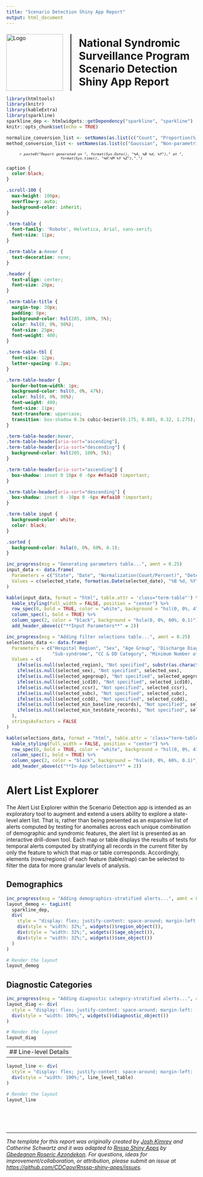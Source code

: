 ```yaml
---
title: "Scenario Detection Shiny App Report"
output: html_document
---
```


<!--
© 2024 The Johns Hopkins University Applied Physics Laboratory LLC
Development of this software was sponsored by the U.S. Government under 
contracts no. 75D30120C07643, 75D30122C15442, 75D30124C19958
-->

<!--
#----------------------------------------------------
# Scenario Detection App - Phase 1
# Authors:
#   Joshua Kimrey
#   Catherine Schwartz
#   Roseric Azondekon
#   Michael Sheppard
#----------------------------------------------------
-->

<style>
  .title-logo-container {
    display: flex;
    align-items: center;
    justify-content: center;
    margin-top: 20px; /* Adjust margin as needed */
  }
  .title-logo-container img {
    margin-right: 20px; /* Adjust spacing between logo and vertical line */
    height: 150px; /* Adjust the height as needed */
  }
  .vertical-line {
    border-left: 2px solid black; /* Adjust the width and color of the line as needed */
    height: 150px; /* Match the height of the logo */
    margin-right: 20px; /* Adjust spacing between vertical line and title */
  }
  .title-logo-container h1 {
    margin: 0;
    font-weight: bold;
  }
  #header {
    display: none;
  }
</style>

<div class="title-logo-container">
  <img src="logo.png" alt="Logo">
  <div class="vertical-line"></div>
  <h1>National Syndromic Surveillance Program<br>Scenario Detection Shiny App Report</h1>
</div>

```r
library(htmltools)
library(knitr)
library(kableExtra)
library(sparkline)
sparkline_dep <- htmlwidgets::getDependency("sparkline", "sparkline")
knitr::opts_chunk$set(echo = TRUE)

normalize_conversion_list <- setNames(as.list(c("Count", "Proportion(%)")), c("count", "percent"))
method_conversion_list <- setNames(as.list(c("Gaussian", "Non-parametric(percentile)")), c("gauss", "percentile"))
```

<div style="text-align: center; font-size: 0.8em; font-style: italic;">
  `r paste0("Report generated on ", format(Sys.Date(), "%A, %B %d, %Y")," at ", format(Sys.time(), "%H:%M %Y %Z"),".")`
</div>

```css

caption {
  color:black;
}

.scroll-100 {
  max-height: 100px;
  overflow-y: auto;
  background-color: inherit;
}

.term-table {
  font-family: 'Roboto', Helvetica, Arial, sans-serif;
  font-size: 11px;
}

.term-table a:hover {
  text-decoration: none;
}

.header {
  text-align: center;
  font-size: 20px;
}

.term-table-title {
  margin-top: 30px;
  padding: 8px;
  background-color: hsl(205, 100%, 5%);
  color: hsl(0, 0%, 98%);
  font-size: 25px;
  font-weight: 400;
}

.term-table-tbl {
  font-size: 12px;
  letter-spacing: 0.2px;
}

.term-table-header {
  border-bottom-width: 1px;
  background-color: hsl(0, 0%, 47%);
  color: hsl(0, 0%, 98%);
  font-weight: 400;
  font-size: 11px;
  text-transform: uppercase;
  transition: box-shadow 0.3s cubic-bezier(0.175, 0.885, 0.32, 1.275);
}

.term-table-header:hover,
.term-table-header[aria-sort="ascending"],
.term-table-header[aria-sort="descending"] {
  background-color: hsl(205, 100%, 5%);
}

.term-table-header[aria-sort="ascending"] {
  box-shadow: inset 0 10px 0 -6px #efaa10 !important;
}

.term-table-header[aria-sort="descending"] {
  box-shadow: inset 0 -10px 0 -6px #efaa10 !important;
}

.term-table input {
  background-color: white;
  color: black;
}

.sorted {
  background-color: hsla(0, 0%, 60%, 0.1);
}
```

```r
inc_progress(msg = "Generating parameters table...", amnt = 0.25)
input_data <- data.frame(
  Parameters = c("State", "Date", "Normalization(Count/Percent)", "Detection Method"),
  Values = c(selected_state, format(as.Date(selected_date), "%B %d, %Y"), normalize_conversion_list[[selected_normalize]], method_conversion_list[[selected_method]])
)

kable(input_data, format = "html", table.attr = 'class="term-table"') %>%
  kable_styling(full_width = FALSE, position = "center") %>%
  row_spec(0, bold = TRUE, color = "white", background = "hsl(0, 0%, 47%)") %>%
  column_spec(1, bold = TRUE) %>%
  column_spec(2, color = "black", background = "hsla(0, 0%, 60%, 0.1)") %>%
  add_header_above(c("**Input Parameters**" = 2))
```

```r
inc_progress(msg = "Adding filter selections table...", amnt = 0.25)
selections_data <- data.frame(
  Parameters = c("Hospital Region", "Sex", "Age Group", "Discharge Diagnosis", "CCSR Category",
                 "Sub-syndrome", "CC & DD Category", "Minimum Number of Baseline Records", "Minimum Number of Test Date Records"),
  Values = c(
    ifelse(is.null(selected_region), "Not specified", substr(as.character(selected_region), 4, nchar(as.character(selected_region)))),
    ifelse(is.null(selected_sex), "Not specified", selected_sex),
    ifelse(is.null(selected_agegroup), "Not specified", selected_agegroup),
    ifelse(is.null(selected_icd10), "Not specified", selected_icd10),
    ifelse(is.null(selected_ccsr), "Not specified", selected_ccsr),
    ifelse(is.null(selected_subc), "Not specified", selected_subc),
    ifelse(is.null(selected_ccdd), "Not specified", selected_ccdd),
    ifelse(is.null(selected_min_baseline_records), "Not specified", selected_min_baseline_records),
    ifelse(is.null(selected_min_testdate_records), "Not specified", selected_min_testdate_records)
  ),
  stringsAsFactors = FALSE
)

kable(selections_data, format = "html", table.attr = 'class="term-table"') %>%
  kable_styling(full_width = FALSE, position = "center") %>%
  row_spec(0, bold = TRUE, color = "white", background = "hsl(0, 0%, 47%)") %>%
  column_spec(1, bold = TRUE) %>%
  column_spec(2, color = "black", background = "hsla(0, 0%, 60%, 0.1)") %>%
  add_header_above(c("**In-App Selections**" = 2))
```

# **Alert List Explorer**

The Alert List Explorer within the Scenario Detection app is intended as an exploratory tool to augment and extend a users ability to explore a state-level alert list. That is, rather than being presented as an expansive list of alerts computed by testing for anomalies across each unique combination of demographic and syndromic features, the alert list is presented as an interactive drill-down tool. Each map or table displays the results of tests for temporal alerts computed by stratifying all records in the current filter by only the feature to which that map or table corresponds. Accordingly, elements (rows/regions) of each feature (table/map) can be selected to filter the data for more granular levels of analysis.

##  Demographics

```r
inc_progress(msg = "Adding demographics-stratified alerts...", amnt = 0.25)
layout_demog <- tagList(
  sparkline_dep,
  div(
    style = "display: flex; justify-content: space-around; margin-left: -25%; margin-right: -25%;",
    div(style = "width: 32%;", widgets()$region_object()),
    div(style = "width: 32%;", widgets()$age_object()),
    div(style = "width: 32%;", widgets()$sex_object())
  )
)

# Render the layout
layout_demog
```

## Diagnostic Categories

```r
inc_progress(msg = "Adding diagnostic category-stratified alerts...", amnt = 0.25)
layout_diag <- div(
  style = "display: flex; justify-content: space-around; margin-left: -25%; margin-right: -25%;",
  div(style = "width: 100%;", widgets()$diagnostic_object())
)

# Render the layout
layout_diag
```

---
## Line-level Details
---

```r
layout_line <- div(
  style = "display: flex; justify-content: space-around; margin-left: -25%; margin-right: -25%;",
  div(style = "width: 100%;", line_level_table)
)

# Render the layout
layout_line
```

<br>
<br>
<br>

---
*The template for this report was originally created by [Josh Kimrey](https://github.com/jkimrey13) and Catherine Schwartz and it was adapted to [Rnssp Shiny Apps](https://github.com/CDCgov/Rnssp-shiny-apps) by [Gbedegnon Roseric Azondekon](https://rosericazondekon.github.io). For questions, ideas for improvement/collaboration, or attribution, please submit an issue at <https://github.com/CDCgov/Rnssp-shiny-apps/issues>.*
